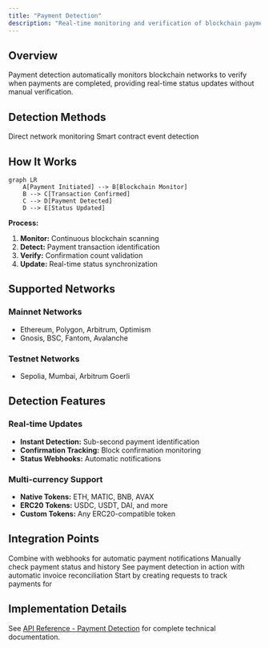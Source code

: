 ```yaml
---
title: "Payment Detection"
description: "Real-time monitoring and verification of blockchain payment completion"
---
```


## Overview

Payment detection automatically monitors blockchain networks to verify when payments are completed, providing real-time status updates without manual verification.

## Detection Methods

<CardGroup cols={2}>
  <Card title="Blockchain Scanning" icon="magnifying-glass">
    Direct network monitoring
  </Card>
  
  <Card title="Event Listening" icon="bell">
    Smart contract event detection
  </Card>
</CardGroup>

## How It Works

```mermaid
graph LR
    A[Payment Initiated] --> B[Blockchain Monitor]
    B --> C[Transaction Confirmed]
    C --> D[Payment Detected]
    D --> E[Status Updated]
```

**Process:**
1. **Monitor:** Continuous blockchain scanning
2. **Detect:** Payment transaction identification
3. **Verify:** Confirmation count validation
4. **Update:** Real-time status synchronization

## Supported Networks

### Mainnet Networks
- Ethereum, Polygon, Arbitrum, Optimism
- Gnosis, BSC, Fantom, Avalanche

### Testnet Networks
- Sepolia, Mumbai, Arbitrum Goerli

## Detection Features

### Real-time Updates
- **Instant Detection:** Sub-second payment identification
- **Confirmation Tracking:** Block confirmation monitoring
- **Status Webhooks:** Automatic notifications

### Multi-currency Support
- **Native Tokens:** ETH, MATIC, BNB, AVAX
- **ERC20 Tokens:** USDC, USDT, DAI, and more
- **Custom Tokens:** Any ERC20-compatible token

## Integration Points

<CardGroup cols={2}>
  <Card title="Webhooks" href="/api-features/webhooks-events" icon="webhook">
    Combine with webhooks for automatic payment notifications
  </Card>
  
  <Card title="Query Payments" href="/api-features/query-payments" icon="magnifying-glass">
    Manually check payment status and history
  </Card>
  
  <Card title="Invoicing Use Case" href="/use-cases/invoicing" icon="file-invoice">
    See payment detection in action with automatic invoice reconciliation
  </Card>
  
  <Card title="Create Requests" href="/api-features/create-requests" icon="plus">
    Start by creating requests to track payments for
  </Card>
</CardGroup>

## Implementation Details

See [API Reference - Payment Detection](/api-reference/payment-detection) for complete technical documentation.
